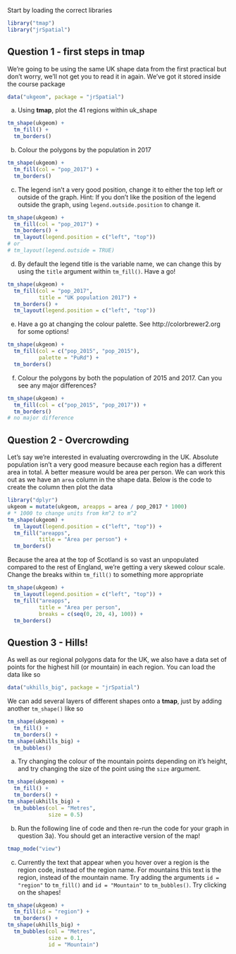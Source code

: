 Start by loading the correct libraries

```r
library("tmap")
library("jrSpatial")
```

## Question 1 - first steps in tmap

We're going to be using the same UK shape data from the first practical but don't worry, we'll not get you to read it in again. We've got it stored inside the course package
```r
data("ukgeom", package = "jrSpatial")
```

a) Using **tmap**, plot the 41 regions within uk_shape
```r
tm_shape(ukgeom) +
  tm_fill() +
  tm_borders()
```

b) Colour the polygons by the population in 2017
```r
tm_shape(ukgeom) + 
  tm_fill(col = "pop_2017") +
  tm_borders()
```

c) The legend isn't a very good position, change it to either the top left or outside of the graph. Hint: If you don't like the position of the legend outside the graph, using `legend.outside.position` to change it.
```r
tm_shape(ukgeom) +
  tm_fill(col = "pop_2017") +
  tm_borders() +
  tm_layout(legend.position = c("left", "top"))
# or
# tm_layout(legend.outside = TRUE)
```

d) By default the legend title is the variable name, we can change this by using the `title` argument within `tm_fill()`. Have a go!
```r
tm_shape(ukgeom) +
  tm_fill(col = "pop_2017",
          title = "UK population 2017") +
  tm_borders() +
  tm_layout(legend.position = c("left", "top"))
```

e) Have a go at changing the colour palette. See http://colorbrewer2.org for some options!
```r
tm_shape(ukgeom) +
  tm_fill(col = c("pop_2015", "pop_2015"),
          palette = "PuRd") +
  tm_borders()
```

f) Colour the polygons by both the population of 2015 and 2017. Can you see any major differences?
```r
tm_shape(ukgeom) +
  tm_fill(col = c("pop_2015", "pop_2017")) +
  tm_borders()
# no major difference
```

## Question 2 - Overcrowding

Let's say we're interested in evaluating overcrowding in the UK. Absolute population isn't a very good measure because each region has a different area in total. A better measure would be area per person. We can work this out as we have an `area` column in the shape data. Below is the code to create the column then plot the data
```r
library("dplyr")
ukgeom = mutate(ukgeom, areapps = area / pop_2017 * 1000)
# * 1000 to change units from km^2 to m^2
tm_shape(ukgeom) + 
  tm_layout(legend.position = c("left", "top")) +
  tm_fill("areapps",
          title = "Area per person") +
  tm_borders()
```

Because the area at the top of Scotland is so vast an unpopulated compared to the rest of England, we're getting a very skewed colour scale. Change the breaks within `tm_fill()` to something more appropriate

```r
tm_shape(ukgeom) +
  tm_layout(legend.position = c("left", "top")) +
  tm_fill("areapps", 
          title = "Area per person",
          breaks = c(seq(0, 20, 4), 100)) +
  tm_borders()
```

## Question 3 - Hills!

As well as our regional polygons data for the UK, we also have a data set of points for the highest hill (or mountain) in each region. You can load the data like so
```r
data("ukhills_big", package = "jrSpatial")
```

We can add several layers of different shapes onto a **tmap**, just by adding another `tm_shape()` like so
```r
tm_shape(ukgeom) + 
  tm_fill() + 
  tm_borders() + 
tm_shape(ukhills_big) + 
  tm_bubbles()
```

a) Try changing the colour of the mountain points depending on it's height, and try changing the size of the point using the `size` argument.
```r
tm_shape(ukgeom) + 
  tm_fill() + 
  tm_borders() + 
tm_shape(ukhills_big) + 
  tm_bubbles(col = "Metres", 
             size = 0.5)
```

b) Run the following line of code and then re-run the code for your graph in question 3a). You should get an interactive version of the map!
```r
tmap_mode("view")
```

c) Currently the text that appear when you hover over a region is the region code, instead of the region name. For mountains this text is the region, instead of the mountain name. Try adding the arguments `id = "region"` to `tm_fill()` and `id = "Mountain"` to `tm_bubbles()`. Try clicking on the shapes!
```r
tm_shape(ukgeom) + 
  tm_fill(id = "region") + 
  tm_borders() + 
tm_shape(ukhills_big) + 
  tm_bubbles(col = "Metres", 
             size = 0.1, 
             id = "Mountain") 
```

